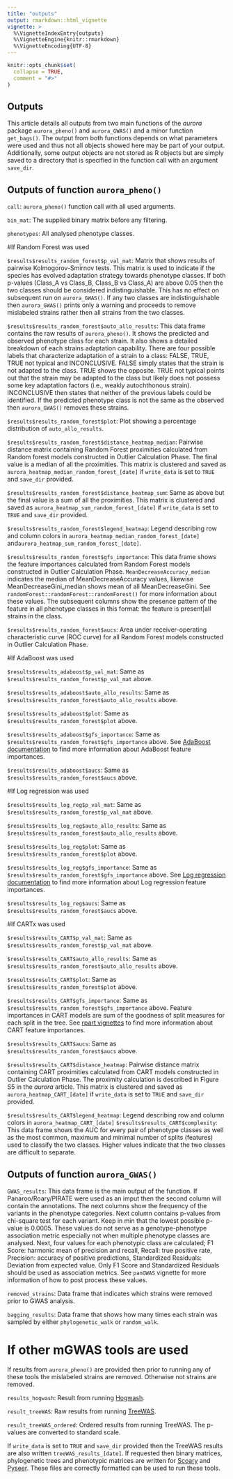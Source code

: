 ```yaml
---
title: "outputs"
output: rmarkdown::html_vignette
vignette: >
  %\VignetteIndexEntry{outputs}
  %\VignetteEngine{knitr::rmarkdown}
  %\VignetteEncoding{UTF-8}
---
```


```r
knitr::opts_chunk$set(
  collapse = TRUE,
  comment = "#>"
)
```
## Outputs

This article details all outputs from two main functions of the *aurora* package `aurora_pheno()` and `aurora_GWAS()` and a minor function `get_bags()`. The output from both functions depends on what parameters were used and thus not all objects showed here may be part of your output. Additionally, some output objects are not stored as R objects but are simply saved to a directory that is specified in the function call with an argument `save_dir`.

## Outputs of function `aurora_pheno()`

`call`: `aurora_pheno()` function call with all used arguments.

`bin_mat`: The supplied binary matrix before any filtering.

`phenotypes`: All analysed phenotype classes.

#If Random Forest was used

`$results$results_random_forest$p_val_mat`: Matrix that shows results of pairwise Kolmogorov-Smirnov tests. This matrix is used to indicate if the species has evolved adaptation strategy towards phenotype classes. If both p-values (Class_A vs Class_B, Class_B vs Class_A) are above 0.05 then the two classes should be considered indistinguishable. This has no effect on subsequent run on `aurora_GWAS()`. If any two classes are indistinguishable then `aurora_GWAS()` prints only a warning and proceeds to remove mislabeled strains rather then all strains from the two classes.

`$results$results_random_forest$auto_allo_results`: This data frame contains the raw results of `aurora_pheno()`. It shows the predicted and observed phenotype class for each strain. It also shows a detailed breakdown of each strains adaptation capability. There are four possible labels that characterize adaptation of a strain to a class: FALSE, TRUE, TRUE not typical and INCONCLUSIVE. FALSE simply states that the strain is not adapted to the class. TRUE shows the opposite. TRUE not typical points out that the strain may be adapted to the class but likely does not possess some key adaptation factors (i.e., weakly autochthonous strain). INCONCLUSIVE then states that neither of the previous labels could be identified. If the predicted phenotype class is not the same as the observed then `aurora_GWAS()` removes these strains.

`$results$results_random_forest$plot`: Plot showing a percentage distribution of `auto_allo_results`.

`$results$results_random_forest$distance_heatmap_median`: Pairwise distance matrix containing Random Forest proximities calculated from Random forest models constructed in Outlier Calculation Phase. The final value is a median of all the proximities. This matrix is clustered and saved as `aurora_heatmap_median_random_forest_[date]` if `write_data` is set to `TRUE` and `save_dir` provided.

`$results$results_random_forest$distance_heatmap_sum`: Same as above but the final value is a sum of all the proximities. This matrix is clustered and saved as `aurora_heatmap_sum_random_forest_[date]` if `write_data` is set to `TRUE` and `save_dir` provided.

`$results$results_random_forest$legend_heatmap`: Legend describing row and column colors in `aurora_heatmap_median_random_forest_[date]` and`aurora_heatmap_sum_random_forest_[date]`.

`$results$results_random_forest$gfs_importance`: This data frame shows the feature importances calculated from Random Forest models constructed in Outlier Calculation Phase. `MeanDecreaseAccuracy_median` indicates the median of MeanDecreaseAccuracy values, likewise MeanDecreaseGini_median shows mean of all MeanDecreaseGini. See  `randomForest::randomForest::randomForest()` for more information about these values. The subsequent columns show the presence pattern of the feature in all phenotype classes in this format: the feature is present|all strains in the class.

`$results$results_random_forest$aucs`: Area under receiver-operating characteristic curve (ROC curve) for all Random Forest models constructed in Outlier Calculation Phase.

#If AdaBoost was used

`$results$results_adaboost$p_val_mat`: Same as `$results$results_random_forest$p_val_mat` above.

`$results$results_adaboost$auto_allo_results`: Same as `$results$results_random_forest$auto_allo_results` above.

`$results$results_adaboost$plot`: Same as `$results$results_random_forest$plot` above.

`$results$results_adaboost$gfs_importance`: Same as `$results$results_random_forest$gfs_importance` above. See [AdaBoost documentation](https://scikit-learn.org/stable/modules/generated/sklearn.ensemble.AdaBoostClassifier.html) to find more information about AdaBoost feature importances.

`$results$results_adaboost$aucs`: Same as `$results$results_random_forest$aucs` above.

#If Log regression was used

`$results$results_log_reg$p_val_mat`: Same as `$results$results_random_forest$p_val_mat` above.

`$results$results_log_reg$auto_allo_results`: Same as `$results$results_random_forest$auto_allo_results` above.

`$results$results_log_reg$plot`: Same as `$results$results_random_forest$plot` above.

`$results$results_log_reg$gfs_importance`: Same as `$results$results_random_forest$gfs_importance` above. See [Log regression documentation](https://scikit-learn.org/stable/modules/generated/sklearn.linear_model.LogisticRegression.html) to find more information about Log regression feature importances.

`$results$results_log_reg$aucs`: Same as `$results$results_random_forest$aucs` above.

#If CARTx was used

`$results$results_CART$p_val_mat`: Same as `$results$results_random_forest$p_val_mat` above.

`$results$results_CART$auto_allo_results`: Same as `$results$results_random_forest$auto_allo_results` above.

`$results$results_CART$plot`: Same as `$results$results_random_forest$plot` above.

`$results$results_CART$gfs_importance`: Same as `$results$results_random_forest$gfs_importance` above. Feature importances in CART models are sum of the goodness of split measures for each split in the tree. See [rpart vignettes](https://cran.r-project.org/web/packages/rpart/vignettes/) to find more information about CART feature importances.

`$results$results_CART$aucs`: Same as `$results$results_random_forest$aucs` above.

`$results$results_CART$distance_heatmap`: Pairwise distance matrix containing CART proximities calculated from CART models constructed in Outlier Calculation Phase. The proximity calculation is described in Figure S5 in the *aurora* article. This matrix is clustered and saved as `aurora_heatmap_CART_[date]` if `write_data` is set to `TRUE` and `save_dir` provided.

`$results$results_CART$legend_heatmap`: Legend describing row and column colors in `aurora_heatmap_CART_[date]`
`$results$results_CART$complexity`: This data frame shows the AUC for every pair of phenotype classes as well as the most common, maximum and minimal number of splits (features) used to classify the two classes. Higher values indicate that the two classes are difficult to separate.

## Outputs of function `aurora_GWAS()`

`GWAS_results`: This data frame is the main output of the function. If Panaroo/Roary/PIRATE were used as an imput then the second column will contain the annotations. The next columns show the frequency of the variants in the phenotype categories. Next column contains p-values from chi-square test for each variant. Keep in min that the lowest possible p-value is 0.0005. These values do not serve as a genotype-phenotype association metric especially not when multiple phenotype classes are analysed. Next, four values for each phenotypic class are calculated; F1 Score: harmonic mean of precision and recall, Recall: true positive rate, Precision: accuracy of positive predictions, Standardized Residuals: Deviation from expected value. Only F1 Score and Standardized Residuals should be used as association metrics. See `panGWAS` vignette for more information of how to post process these values.

`removed_strains`: Data frame that indicates which strains were removed prior to GWAS analysis.

`bagging_results`: Data frame that shows how many times each strain was sampled by either `phylogenetic_walk` or `random_walk`.

# If other mGWAS tools are used

If results from `aurora_pheno()` are provided then prior to running any of these tools the mislabeled strains are removed. Otherwise not strains are removed.

`results_hogwash`: Result from running [Hogwash](https://github.com/katiesaund/hogwash).

`result_treeWAS`: Raw results from running [TreeWAS](https://github.com/caitiecollins/treeWAS).

`result_treeWAS_ordered`: Ordered results from running TreeWAS. The p-values are converted to standard scale.

If `write_data` is set to `TRUE` and `save_dir` provided then the TreeWAS results are also written `treeWAS_results_[date]`.
If requested then binary matrices, phylogenetic trees and phenotypic matrices are written for [Scoary](https://github.com/AdmiralenOla/Scoary) and [Pyseer](https://github.com/mgalardini/pyseer). These files are correctly formatted can be used to run these tools.


